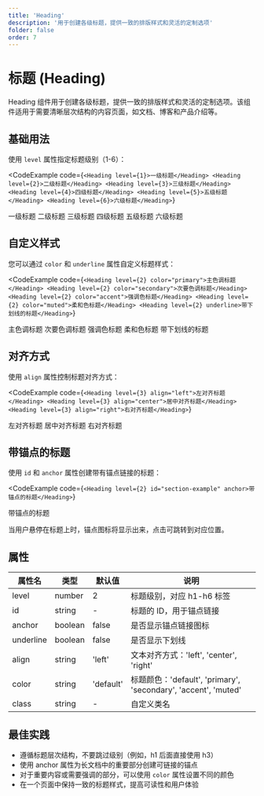 ```yaml
---
title: 'Heading'
description: '用于创建各级标题，提供一致的排版样式和灵活的定制选项'
folder: false
order: 7
---
```



# 标题 (Heading)

Heading 组件用于创建各级标题，提供一致的排版样式和灵活的定制选项。该组件适用于需要清晰层次结构的内容页面，如文档、博客和产品介绍等。

## 基础用法

使用 `level` 属性指定标题级别（1-6）：

<CodeExample
  code={`<Heading level={1}>一级标题</Heading>
<Heading level={2}>二级标题</Heading>
<Heading level={3}>三级标题</Heading>
<Heading level={4}>四级标题</Heading>
<Heading level={5}>五级标题</Heading>
<Heading level={6}>六级标题</Heading>`}
>
  <Heading level={1}>一级标题</Heading>
  <Heading level={2}>二级标题</Heading>
  <Heading level={3}>三级标题</Heading>
  <Heading level={4}>四级标题</Heading>
  <Heading level={5}>五级标题</Heading>
  <Heading level={6}>六级标题</Heading>
</CodeExample>

## 自定义样式

您可以通过 `color` 和 `underline` 属性自定义标题样式：

<CodeExample
  code={`<Heading level={2} color="primary">主色调标题</Heading>
<Heading level={2} color="secondary">次要色调标题</Heading>
<Heading level={2} color="accent">强调色标题</Heading>
<Heading level={2} color="muted">柔和色标题</Heading>
<Heading level={2} underline>带下划线的标题</Heading>`}
>
  <Heading level={2} color="primary">主色调标题</Heading>
  <Heading level={2} color="secondary">次要色调标题</Heading>
  <Heading level={2} color="accent">强调色标题</Heading>
  <Heading level={2} color="muted">柔和色标题</Heading>
  <Heading level={2} underline>带下划线的标题</Heading>
</CodeExample>

## 对齐方式

使用 `align` 属性控制标题对齐方式：

<CodeExample
  code={`<Heading level={3} align="left">左对齐标题</Heading>
<Heading level={3} align="center">居中对齐标题</Heading>
<Heading level={3} align="right">右对齐标题</Heading>`}
>
  <Heading level={3} align="left">左对齐标题</Heading>
  <Heading level={3} align="center">居中对齐标题</Heading>
  <Heading level={3} align="right">右对齐标题</Heading>
</CodeExample>

## 带锚点的标题

使用 `id` 和 `anchor` 属性创建带有锚点链接的标题：

<CodeExample
  code={`<Heading level={2} id="section-example" anchor>带锚点的标题</Heading>`}
>
  <Heading level={2} id="section-example" anchor>带锚点的标题</Heading>
</CodeExample>

当用户悬停在标题上时，锚点图标将显示出来，点击可跳转到对应位置。

## 属性

| 属性名 | 类型 | 默认值 | 说明 |
| ------ | ---- | ------ | ---- |
| level | number | 2 | 标题级别，对应 h1-h6 标签 |
| id | string | - | 标题的 ID，用于锚点链接 |
| anchor | boolean | false | 是否显示锚点链接图标 |
| underline | boolean | false | 是否显示下划线 |
| align | string | 'left' | 文本对齐方式：'left', 'center', 'right' |
| color | string | 'default' | 标题颜色：'default', 'primary', 'secondary', 'accent', 'muted' |
| class | string | - | 自定义类名 |

## 最佳实践

- 遵循标题层次结构，不要跳过级别（例如，h1 后面直接使用 h3）
- 使用 anchor 属性为长文档中的重要部分创建可链接的锚点
- 对于重要内容或需要强调的部分，可以使用 `color` 属性设置不同的颜色
- 在一个页面中保持一致的标题样式，提高可读性和用户体验 
